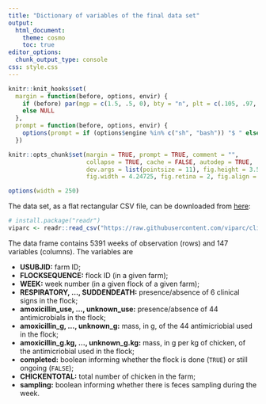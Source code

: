 ```yaml
---
title: "Dictionary of variables of the final data set"
output:
  html_document:
    theme: cosmo
    toc: true
editor_options: 
  chunk_output_type: console
css: style.css
---
```


```r
knitr::knit_hooks$set(
  margin = function(before, options, envir) {
    if (before) par(mgp = c(1.5, .5, 0), bty = "n", plt = c(.105, .97, .13, .97))
    else NULL
  },
  prompt = function(before, options, envir) {
    options(prompt = if (options$engine %in% c("sh", "bash")) "$ " else "> ")
  })

knitr::opts_chunk$set(margin = TRUE, prompt = TRUE, comment = "",
                      collapse = TRUE, cache = FALSE, autodep = TRUE,
                      dev.args = list(pointsize = 11), fig.height = 3.5,
                      fig.width = 4.24725, fig.retina = 2, fig.align = "center")

options(width = 250)
```

The data set, as a flat rectangular CSV file, can be downloaded from
[here](https://raw.githubusercontent.com/viparc/clires_data/master/data/viparc.csv):

```r
# install.package("readr")
viparc <- readr::read_csv("https://raw.githubusercontent.com/viparc/clires_data/master/data/viparc.csv")
```

The data frame contains 5391 weeks of observation (rows) and 147 variables
(columns). The variables are

* **USUBJID:** farm ID;
* **FLOCKSEQUENCE:** flock ID (in a given farm);
* **WEEK:** week number (in a given flock of a given farm);
* **RESPIRATORY, ..., SUDDENDEATH:** presence/absence of 6 clinical signs in the flock;
* **amoxicillin_use, ..., unknown_use:** presence/absence of 44 antimicrobials
in the flock;
* **amoxicillin_g, ..., unknown_g:** mass, in g, of the 44 antimicriobial used
in the flock;
* **amoxicillin_g.kg, ..., unknown_g.kg:** mass, in g per kg of chicken, of the antimicriobial used in the flock;
* **completed:** boolean informing whether the flock is done (`TRUE`) or still ongoing (`FALSE`);
* **CHICKENTOTAL:** total number of chicken in the farm;
* **sampling:** boolean informing whether there is feces sampling during the
week.
